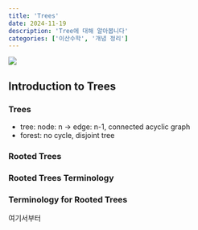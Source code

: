 ```yaml
---
title: 'Trees'
date: 2024-11-19
description: 'Tree에 대해 알아봅니다'
categories: ['이산수학', '개념 정리']
---
```


![](/img/discrete.jpg){.post-thumbnail}


## Introduction to Trees

### Trees

- tree: node: n -> edge: n-1, connected acyclic graph
- forest: no cycle, disjoint tree

### Rooted Trees
### Rooted Trees Terminology
### Terminology for Rooted Trees
여기서부터

